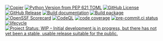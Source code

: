 <!-- TODO: Include DOI after uploading -->
<!-- [![PyPI Version](https://img.shields.io/pypi/v/{{< meta gh.repo >}}.svg)](https://pypi.org/project/{{< meta gh.repo >}}/) -->
[![Copier](https://img.shields.io/endpoint?url=https://raw.githubusercontent.com/copier-org/copier/master/img/badge/badge-grayscale-inverted-border-teal.json?raw=true.svg)](https://github.com/copier-org/copier)
[![Python Version from PEP 621 TOML](https://img.shields.io/python/required-version-toml?tomlFilePath=https%3A%2F%2Fraw.githubusercontent.com%2F{{< meta gh.org >}}%2F{{< meta gh.repo >}}%2Frefs%2Fheads%2Fmain%2Fpyproject.toml)](https://github.com/{{< meta gh.org >}}/{{< meta gh.repo >}}/blob/main/pyproject.toml)
[![GitHub License](https://img.shields.io/github/license/{{< meta gh.org >}}/{{< meta gh.repo >}}.svg)](https://github.com/{{< meta gh.org >}}/{{< meta gh.repo >}}/blob/main/LICENSE.md)
[![GitHub Release](https://img.shields.io/github/v/release/{{< meta gh.org >}}/{{< meta gh.repo >}}.svg)](https://github.com/{{< meta gh.org >}}/{{< meta gh.repo >}}/releases/latest)
[![Build documentation](https://github.com/{{< meta gh.org >}}/{{< meta gh.repo >}}/actions/workflows/build-website.yml/badge.svg)](https://github.com/{{< meta gh.org >}}/{{< meta gh.repo >}}/actions/workflows/build-website.yml)
[![Build package](https://github.com/{{< meta gh.org >}}/{{< meta gh.repo >}}/actions/workflows/build-package.yml/badge.svg)](https://github.com/{{< meta gh.org >}}/{{< meta gh.repo >}}/actions/workflows/build-package.yml)
[![OpenSSF Scorecard](https://api.scorecard.dev/projects/github.com/{{< meta gh.org >}}/{{< meta gh.repo >}}/badge?raw=true.svg)](https://scorecard.dev/viewer/?uri=github.com/{{< meta gh.org >}}/{{< meta gh.repo >}})
[![CodeQL](https://github.com/{{< meta gh.org >}}/{{< meta gh.repo >}}/actions/workflows/github-code-scanning/codeql/badge.svg?branch=main)](https://github.com/{{< meta gh.org >}}/{{< meta gh.repo >}}/actions/workflows/github-code-scanning/codeql)
[![code coverage](https://raw.githubusercontent.com/{{< meta gh.org >}}/{{< meta gh.repo >}}/coverage/coverage.svg?raw=true)](https://htmlpreview.github.io/?https://raw.githubusercontent.com/{{< meta gh.org >}}/{{< meta gh.repo >}}/coverage/index.html)
[![pre-commit.ci status](https://results.pre-commit.ci/badge/github/{{< meta gh.org >}}/{{< meta gh.repo >}}/main.svg)](https://results.pre-commit.ci/latest/github/{{< meta gh.org >}}/{{< meta gh.repo >}}/main)
[![lifecycle](https://lifecycle.r-lib.org/articles/figures/lifecycle-experimental.svg)](https://lifecycle.r-lib.org/articles/stages.html#experimental)
[![Project Status: WIP – Initial development is in progress, but there has not yet been a stable, usable release suitable for the public.](https://www.repostatus.org/badges/latest/wip.svg)](https://www.repostatus.org/#wip)
<!-- [![Project Status: Active – The project has reached a stable, usable state and is being actively developed.](https://www.repostatus.org/badges/latest/active.svg)](https://www.repostatus.org/#active) -->
